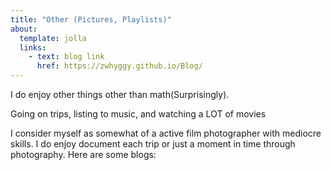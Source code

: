 ```yaml
---
title: "Other (Pictures, Playlists)"
about: 
  template: jolla
  links: 
    - text: blog link
      href: https://zwhyggy.github.io/Blog/
---
```



I do enjoy other things other than math(Surprisingly). 

Going on trips, listing to music, and watching a LOT of movies 

I consider myself as somewhat of a active film photographer with mediocre skills. I do enjoy document each trip or just a moment in time through photography. Here are some blogs: 



